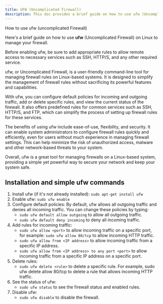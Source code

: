 ```yaml
---
title: UFW (Uncomplicated Firewall)
description: This doc provides a brief guide on how to use ufw (Uncomplicated Firewall) on Linux-based systems to manage firewall rules.
---
```


How to use ufw (uncomplicated Firewall)

Here's a brief guide on how to use **ufw** (Uncomplicated Firewall) on Linux to manage your firewall.

<Note>
  Before enabling ufw, be sure to add appropriate rules to allow remote access
  to necessary services such as SSH, HTTP/S, and any other required service.
</Note>

ufw, or Uncomplicated Firewall, is a user-friendly command-line tool for managing firewall rules on Linux-based systems. It is designed to simplify the management of firewall rules without sacrificing its powerful features and capabilities.

With ufw, you can configure default policies for incoming and outgoing traffic, add or delete specific rules, and view the current status of the firewall. It also offers predefined rules for common services such as SSH, HTTP/S, and FTP, which can simplify the process of setting up firewall rules for these services.

The benefits of using ufw include ease-of-use, flexibility, and security. It can enable system administrators to configure firewall rules quickly and efficiently, even for users without much experience in managing firewall settings. This can help minimize the risk of unauthorized access, malware and other network-based threats to your system.

Overall, ufw is a great tool for managing firewalls on a Linux-based system, providing a simple yet powerful way to secure your network and keep your system safe.

## Installation and simple ufw commands

1. Install ufw (if it's not already installed): `sudo apt-get install ufw`
2. Enable ufw: `sudo ufw enable`
3. Configure default policies: By default, ufw allows all outgoing traffic and denies all incoming traffic. You can change these policies by typing:
   - `sudo ufw default allow outgoing` to allow all outgoing traffic.
   - `sudo ufw default deny incoming` to deny all incoming traffic.
4. Add rules for incoming traffic:
   - `sudo ufw allow <port>` to allow incoming traffic on a specific port, for example: `sudo ufw allow 80/tcp` to allow incoming HTTP traffic.
   - `sudo ufw allow from <IP address>` to allow incoming traffic from a specific IP address.
   - `sudo ufw allow from <IP address> to any port <port>` to allow incoming traffic from a specific IP address on a specific port.
5. Delete rules:
   - `sudo ufw delete <rule>` to delete a specific rule. For example, sudo ufw delete allow 80/tcp to delete a rule that allows incoming HTTP traffic.
6. See the status of ufw:
   - `sudo ufw status` to see the firewall status and enabled rules.
7. Disable ufw:
   - `sudo ufw disable` to disable the firewall.
